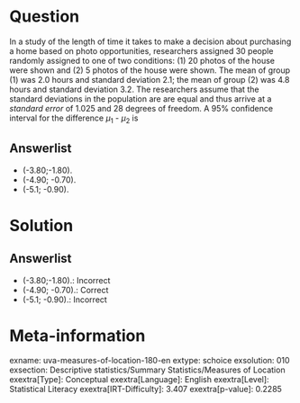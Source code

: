 Question
========

In a study of the length of time it takes to make a decision about purchasing a home based on photo opportunities, researchers assigned 30 people randomly assigned to one of two conditions: (1) 20 photos of the house were shown and (2) 5 photos of the house were shown. The mean of group (1) was 2.0 hours and standard deviation 2.1; the mean of group (2) was 4.8 hours and standard deviation 3.2. The researchers assume that the standard deviations in the population are are equal and thus arrive at a *standard error* of 1.025 and 28 degrees of freedom. A 95% confidence interval for the difference *μ*~1~ - *μ*~2~ is

Answerlist
----------

* (-3.80;-1.80).
* (-4.90; -0.70).
* (-5.1; -0.90).

Solution
========

Answerlist
----------

* (-3.80;-1.80).: Incorrect
* (-4.90; -0.70).: Correct
* (-5.1; -0.90).: Incorrect

Meta-information
================
exname: uva-measures-of-location-180-en
extype: schoice
exsolution: 010
exsection: Descriptive statistics/Summary Statistics/Measures of Location
exextra[Type]: Conceptual
exextra[Language]: English
exextra[Level]: Statistical Literacy
exextra[IRT-Difficulty]: 3.407
exextra[p-value]: 0.2285
